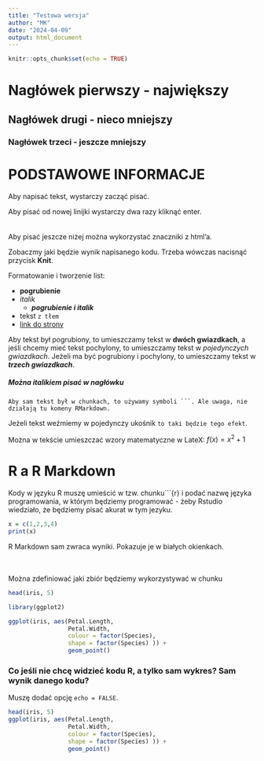 ```yaml
---
title: "Testowa wersja"
author: "MK"
date: "2024-04-09"
output: html_document
---
```


```r

knitr::opts_chunk$set(echo = TRUE)
```

# Nagłówek pierwszy - największy

## Nagłówek drugi - nieco mniejszy

### Nagłówek trzeci - jeszcze mniejszy

# PODSTAWOWE INFORMACJE
Aby napisać tekst, wystarczy zacząć pisać.

Aby pisać od nowej linijki wystarczy dwa razy kliknąć enter.
</br>
</br>
</br>
Aby pisać jeszcze niżej można wykorzystać znaczniki z html'a.

Zobaczmy jaki będzie wynik napisanego kodu. Trzeba wówczas nacisnąć przycisk **Knit**.

Formatowanie i tworzenie list:

- **pogrubienie**
- *italik*
  - ***pogrubienie i italik***
- tekst `z tłem`
- [link do strony](https://rmarkdown.rstudio.com/index.html)


Aby tekst był pogrubiony, to umieszczamy tekst w **dwóch gwiazdkach**, a jeśli chcemy mieć tekst pochylony, to umieszczamy tekst w *pojedynczych gwiazdkach*. Jeżeli ma być pogrubiony i pochylony, to umieszczamy tekst w ***trzech gwiazdkach***.



##### Można *italikiem* pisać w nagłówku 

```
Aby sam tekst był w chunkach, to używamy symboli ```. Ale uwaga, nie działają tu komeny RMarkdown.
```
Jeżeli tekst weźmiemy w pojedynczy ukośnik `to taki będzie tego efekt`.


Można w tekście umieszczać wzory matematyczne w LateX: $f(x) = x^{2} + 1$
 
# R a R Markdown
Kody w języku R muszę umieścić w tzw. chunku```{r} i podać nazwę języka programowania, w którym będziemy programować - żeby Rstudio wiedziało, że będziemy pisać akurat w tym jezyku. 

```r
x = c(1,2,3,4)
print(x)
```
R Markdown sam zwraca wyniki. Pokazuje je w białych okienkach.
</br></br></br>

Można zdefiniować jaki zbiór będziemy wykorzystywać w chunku
```r
head(iris, 5)

library(ggplot2)

ggplot(iris, aes(Petal.Length, 
                 Petal.Width, 
                 colour = factor(Species), 
                 shape = factor(Species) )) +
                 geom_point()
```

### Co jeśli nie chcę widzieć kodu R, a tylko sam wykres? Sam wynik danego kodu?

Muszę dodać opcję `echo = FALSE`.

```r
head(iris, 5)
ggplot(iris, aes(Petal.Length, 
                 Petal.Width, 
                 colour = factor(Species), 
                 shape = factor(Species) )) +
                 geom_point()
```

